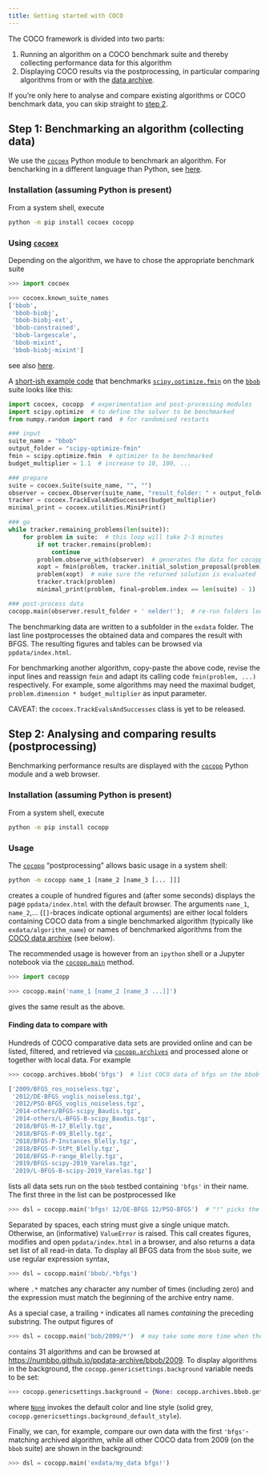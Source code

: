 ```yaml
---
title: Getting started with COCO
---
```


The COCO framework is divided into two parts:

1. Running an algorithm on a COCO benchmark suite and thereby collecting performance data for this algorithm
2. Displaying COCO results via the postprocessing, in particular comparing algorithms from or with the [data archive](/data-archive).

If you're only here to analyse and compare existing algorithms or COCO benchmark data, you can skip straight to [step 2](#step-2-analysing-and-comparing-results-postprocessing).


## Step 1: Benchmarking an algorithm (collecting data)

We use the [`cocoex`](https://pypi.org/project/cocoex) Python module to benchmark an algorithm.
For bencharking in a different language than Python, see [here](https://github.com/numbbo/coco).

### Installation (assuming Python is present)
From a system shell, execute

```sh
python -m pip install cocoex cocopp
```

### Using [`cocoex`](https://numbbo.github.io/gforge/apidocs-cocoex)
Depending on the algorithm, we have to chose the appropriate benchmark suite

```python
>>> import cocoex

>>> cocoex.known_suite_names
['bbob',
 'bbob-biobj',
 'bbob-biobj-ext',
 'bbob-constrained',
 'bbob-largescale',
 'bbob-mixint',
 'bbob-biobj-mixint']
```

see also [here](https://numbbo.github.io/coco/testsuites).

A [short-ish example code](https://github.com/numbbo/coco/blob/development/code-experiments/build/python/example/example_experiment_for_beginners.py) that benchmarks [`scipy.optimize.fmin`](https://docs.scipy.org/doc/scipy/reference/generated/scipy.optimize.fmin.html) on the [`bbob`](https://numbbo.github.io/coco/testsuites/bbob) suite looks like this:


```python
import cocoex, cocopp  # experimentation and post-processing modules
import scipy.optimize  # to define the solver to be benchmarked
from numpy.random import rand  # for randomised restarts

### input
suite_name = "bbob"
output_folder = "scipy-optimize-fmin"
fmin = scipy.optimize.fmin  # optimizer to be benchmarked
budget_multiplier = 1.1  # increase to 10, 100, ...

### prepare
suite = cocoex.Suite(suite_name, "", "")
observer = cocoex.Observer(suite_name, "result_folder: " + output_folder)
tracker = cocoex.TrackEvalsAndSuccesses(budget_multiplier)
minimal_print = cocoex.utilities.MiniPrint()

### go
while tracker.remaining_problems(len(suite)):
    for problem in suite:  # this loop will take 2-3 minutes
        if not tracker.remains(problem):
            continue
        problem.observe_with(observer)  # generates the data for cocopp post-processing
        xopt = fmin(problem, tracker.initial_solution_proposal(problem), disp=False)
        problem(xopt)  # make sure the returned solution is evaluated
        tracker.track(problem)
        minimal_print(problem, final=problem.index == len(suite) - 1)

### post-process data
cocopp.main(observer.result_folder + ' nelder!');  # re-run folders look like "...-001" etc
```

The benchmarking data are written to a subfolder in the `exdata` folder.
The last line postprocesses the obtained data and compares the result with BFGS.
The resulting figures and tables can be browsed via `ppdata/index.html`.

For benchmarking another algorithm, copy-paste the above code, revise the input lines and reassign `fmin` and adapt its calling code `fmin(problem, ...)` respectively.
For example, some algorithms may need the maximal budget, `problem.dimension * budget_multiplier` as input parameter.

CAVEAT: the `cocoex.TrackEvalsAndSuccesses` class is yet to be released.

## Step 2: Analysing and comparing results (postprocessing)

Benchmarking performance results are displayed with the [`cocopp`](https://pypi.org/project/cocopp) Python module and a web browser.

### Installation (assuming Python is present)

From a system shell, execute

```sh
python -m pip install cocopp
```

### Usage

The [`cocopp`](https://pypi.org/project/cocopp) "postprocessing" allows basic usage in a system shell:

```sh
python -m cocopp name_1 [name_2 [name_3 [... ]]]
```

creates a couple of hundred figures and (after some seconds) displays the page `ppdata/index.html` with the default browser.
The arguments `name_1`, `name_2`,... (`[]`-braces indicate optional arguments) are either local folders containing COCO data from a single benchmarked algorithm (typically like `exdata/algorithm_name`) or names of benchmarked algorithms from the [COCO data archive](https://numbbo.github.io/data-archive) (see below).

The recommended usage is however from an `ipython` shell or a Jupyter notebook via the [`cocopp.main`](https://numbbo.github.io/gforge/apidocs-cocopp/cocopp.rungeneric.html#main) method.

```python
>>> import cocopp

>>> cocopp.main('name_1 [name_2 [name_3 ...]]')
```
gives the same result as the above.

#### Finding data to compare with
Hundreds of COCO comparative data sets are provided online and can be listed, filtered, and retrieved via [`cocopp.archives`](https://numbbo.github.io/gforge/apidocs-cocopp/cocopp.archiving.OfficialArchives.html) and processed alone or together with local data.
For example

```python
>>> cocopp.archives.bbob('bfgs')  # list COCO data of bfgs on the bbob suite

['2009/BFGS_ros_noiseless.tgz',
 '2012/DE-BFGS_voglis_noiseless.tgz',
 '2012/PSO-BFGS_voglis_noiseless.tgz',
 '2014-others/BFGS-scipy_Baudis.tgz',
 '2014-others/L-BFGS-B-scipy_Baudis.tgz',
 '2018/BFGS-M-17_Blelly.tgz',
 '2018/BFGS-P-09_Blelly.tgz',
 '2018/BFGS-P-Instances_Blelly.tgz',
 '2018/BFGS-P-StPt_Blelly.tgz',
 '2018/BFGS-P-range_Blelly.tgz',
 '2019/BFGS-scipy-2019_Varelas.tgz',
 '2019/L-BFGS-B-scipy-2019_Varelas.tgz']
 ```

lists all data sets run on the `bbob` testbed containing `'bfgs'` in their name.
The first three in the list can be postprocessed like

```python
>>> dsl = cocopp.main('bfgs! 12/DE-BFGS 12/PSO-BFGS')  # "!" picks the first match only
```

Separated by spaces, each string must give a single unique match. Otherwise, an (informative) `ValueError` is raised.
This call creates figures, modifies and open `ppdata/index.html` in a browser, and also returns a data set list of all read-in data.
To display all BFGS data from the `bbob` suite, we use regular expression syntax,

```python
>>> dsl = cocopp.main('bbob/.*bfgs')
```

where `.*` matches any character any number of times (including zero) and the expression must match the beginning of the archive entry name.

As a special case, a trailing `*` indicates all names _containing_ the preceding substring.
The output figures of

```python
>>> dsl = cocopp.main('bob/2009/*')  # may take some more time when these data are downloaded
```

contains 31 algorithms and can be browsed at [https://numbbo.github.io/ppdata-archive/bbob/2009](https://numbbo.github.io/ppdata-archive/bbob/2009).
To display algorithms in the background, the `cocopp.genericsettings.background` variable needs to be set:

```python
>>> cocopp.genericsettings.background = {None: cocopp.archives.bbob.get_all('2009/*')}  # may take some time when these data are downloaded
```
where [`None`](http://docs.python.org/library/constants.html#None) invokes the default color and line style (solid grey, `cocopp.genericsettings.background_default_style`).

Finally, we can, for example, compare our own data with the first `'bfgs'`-matching archived algorithm, while all other COCO data from 2009 (on the `bbob` suite) are shown in the background:

```python
>>> dsl = cocopp.main('exdata/my_data bfgs!')
```

